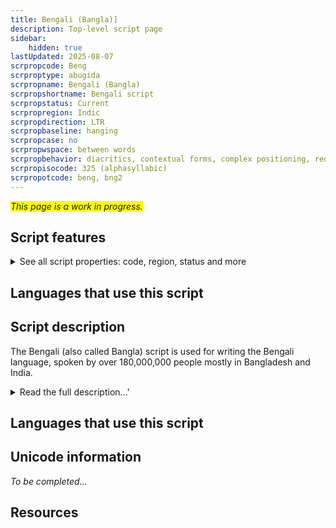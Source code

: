 ```yaml
---
title: Bengali (Bangla)]
description: Top-level script page
sidebar:
    hidden: true
lastUpdated: 2025-08-07
scrpropcode: Beng
scrproptype: abugida
scrpropname: Bengali (Bangla)
scrpropshortname: Bengali script
scrpropstatus: Current
scrpropregion: Indic
scrpropdirection: LTR
scrpropbaseline: hanging
scrpropcase: no
scrpropwspace: between words
scrpropbehavior: diacritics, contextual forms, complex positioning, reordering, split graphs, required ligatures
scrpropisocode: 325 (alphasyllabic)
scrpropotcode: beng, bng2
---
```


<span style='background-color:yellow'>_This page is a work in progress._</span>


## Script features

<details>
<summary> See all script properties: code, region, status and more</summary>
<ScriptInfo />
</details>

## Languages that use this script

<WsList script='Beng' wsMax='5' />

## Script description

The Bengali (also called Bangla) script is used for writing the Bengali language, spoken by over 180,000,000 people mostly in Bangladesh and India.

<details><summary>Read the full description...'</summary>_Not yet available._</details>

## Languages that use this script

<WsList script='Beng' wsMax='5' />

## Unicode information

_To be completed..._

## Resources

<ScriptResources detailSummary='seemore' />

